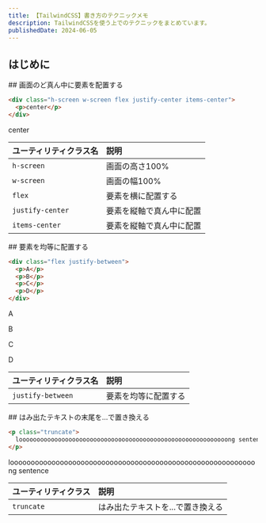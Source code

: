 ---
title: 【TailwindCSS】書き方のテクニックメモ
description: TailwindCSSを使う上でのテクニックをまとめています。
publishedDate: 2024-06-05
---


## はじめに


<SentenceBlock>
## 画面のど真ん中に要素を配置する

```html
<div class="h-screen w-screen flex justify-center items-center">
  <p>center</p>
</div>
```

<Window>
  <div class="w-full h-full flex justify-center items-center">
    <p>center</p>
  </div>
</Window>

|ユーティリティクラス名|説明|
|:-|:-|
|`h-screen`|画面の高さ100%|
|`w-screen`|画面の幅100%|
|`flex`|要素を横に配置する|
|`justify-center`|要素を縦軸で真ん中に配置|
|`items-center`|要素を縦軸で真ん中に配置|
</SentenceBlock>


<SentenceBlock>
## 要素を均等に配置する

```html
<div class="flex justify-between">
  <p>A</p>
  <p>B</p>
  <p>C</p>
  <p>D</p>
</div>
```

<Window>
  <div class="flex justify-between">
    <p>A</p>
    <p>B</p>
    <p>C</p>
    <p>D</p>
  </div>
</Window>

|ユーティリティクラス名|説明|
|:-|:-|
|`justify-between`|要素を均等に配置する|
</SentenceBlock>


<SentenceBlock>
## はみ出たテキストの末尾を...で置き換える

```html
<p class="truncate">
  looooooooooooooooooooooooooooooooooooooooooooooooooooooooooong sentence
</p>
```

<Window>
  <p class="truncate">looooooooooooooooooooooooooooooooooooooooooooooooooooooooooong sentence</p>
</Window>

|ユーティリティクラス|説明|
|:-|:-|
|`truncate`|はみ出たテキストを...で置き換える|
</SentenceBlock>